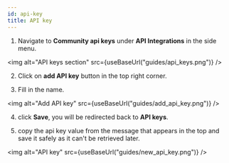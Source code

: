 ```yaml
---
id: api-key
title: API key
---
```



1. Navigate to **Community api keys** under **API Integrations** in the side menu.

<img alt="API keys section" src={useBaseUrl("guides/api_keys.png")} />

2. Click on **add API key** button in the top right corner.

3) Fill in the name.

<img alt="Add API key" src={useBaseUrl("guides/add_api_key.png")} />

4. click **Save**, you will be redirected back to **API keys**.

5. copy the api key value from the message that appears in the top and save it safely as it can't be retrieved later.

<img alt="API key" src={useBaseUrl("guides/new_api_key.png")} />
